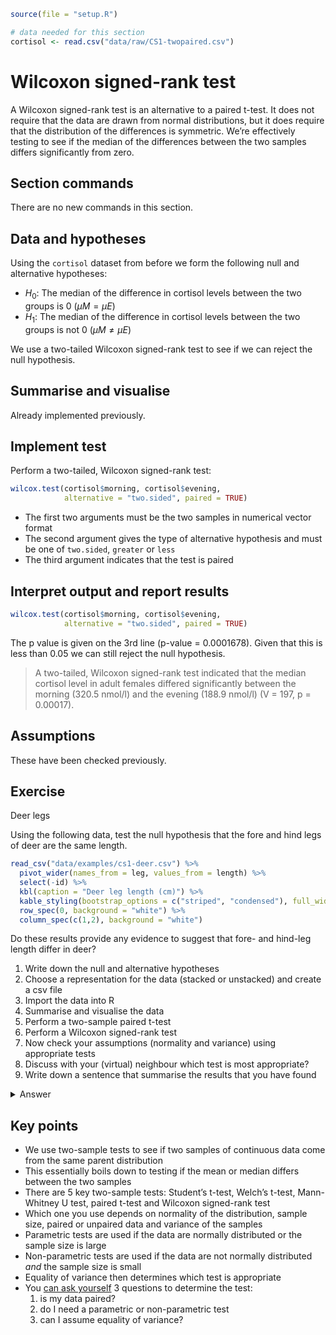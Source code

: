 ```r
source(file = "setup.R")
```

```r
# data needed for this section
cortisol <- read.csv("data/raw/CS1-twopaired.csv")
```

# Wilcoxon signed-rank test {#cs1-twosample-wilcoxon-signed-rank}
A Wilcoxon signed-rank test is an alternative to a paired t-test. It does not require that the data are drawn from normal distributions, but it does require that the distribution of the differences is symmetric. We’re effectively testing to see if the median of the differences between the two samples differs significantly from zero.

## Section commands
There are no new commands in this section.

## Data and hypotheses
Using the `cortisol` dataset from before we form the following null and alternative hypotheses:

-	$H_0$: The median of the difference in cortisol levels between the two groups is 0 ($\mu M = \mu E$)
-	$H_1$: The median of the difference in cortisol levels between the two groups is not 0 ($\mu M \neq \mu E$)

We use a two-tailed Wilcoxon signed-rank test to see if we can reject the null hypothesis.

## Summarise and visualise
Already implemented previously.

## Implement test
Perform a two-tailed, Wilcoxon signed-rank test:

```r
wilcox.test(cortisol$morning, cortisol$evening,
            alternative = "two.sided", paired = TRUE)
```

-	The first two arguments must be the two samples in numerical vector format
-	The second argument gives the type of alternative hypothesis and must be one of `two.sided`, `greater` or `less`
-	The third argument indicates that the test is paired

## Interpret output and report results
```r
wilcox.test(cortisol$morning, cortisol$evening,
            alternative = "two.sided", paired = TRUE)
```

The p value is given on the 3rd line (p-value = 0.0001678). Given that this is less than 0.05 we can still reject the null hypothesis.

> A two-tailed, Wilcoxon signed-rank test indicated that the median cortisol level in adult females differed significantly between the morning (320.5 nmol/l) and the evening (188.9 nmol/l) (V = 197, p = 0.00017).

## Assumptions
These have been checked previously.

## Exercise
:::exercise
Deer legs

Using the following data, test the null hypothesis that the fore and hind legs of deer are the same length.

```r
read_csv("data/examples/cs1-deer.csv") %>% 
  pivot_wider(names_from = leg, values_from = length) %>% 
  select(-id) %>% 
  kbl(caption = "Deer leg length (cm)") %>% 
  kable_styling(bootstrap_options = c("striped", "condensed"), full_width = FALSE) %>% 
  row_spec(0, background = "white") %>% 
  column_spec(c(1,2), background = "white")
```

Do these results provide any evidence to suggest that fore- and hind-leg length differ in deer?

1. Write down the null and alternative hypotheses
2. Choose a representation for the data (stacked or unstacked) and create a csv file
3. Import the data into R
4. Summarise and visualise the data
5. Perform a two-sample paired t-test
6. Perform a Wilcoxon signed-rank test
7. Now check your assumptions (normality and variance) using appropriate tests
8. Discuss with your (virtual) neighbour which test is most appropriate?
9. Write down a sentence that summarise the results that you have found

<details><summary>Answer</summary>

**1. Hypotheses**

$H_0$ : foreleg average (mean or median) $=$ hindleg average (mean or median)

$H_1$ : foreleg average $\neq$ hindleg average

**2-4. Import Data, Summarise and visualise**

I always recommend storing data in stacked format even in this example, even though in this case it might seem easier to store your data in unstacked format (this is pretty much the only time where this is even a sensible option).  So for this example I manually input the data into excel in the following layout:

```r
deer <- read.csv("data/examples/cs1-deer.csv")
```

```r
read_csv("data/examples/cs1-deer.csv") %>% 
  kable() %>% 
  kable_styling(bootstrap_options = c("striped", "condensed"), full_width = FALSE) %>% 
  row_spec(0, background = "white") %>% 
  column_spec(c(1,2,3), background = "white")
```

The ordering of the data is important here; the first hindleg row corresponds to the first foreleg row, the second to the second and so on. To indicate this we use an `id` column, where each observation has a unique ID.

Let's look at the data and see what we can see.

```r
aggregate(length ~ leg, data = deer, summary)
boxplot(length ~ leg, data = deer)
```

It looks as though there might be a difference between the legs, with hindlegs being longer than forelegs. However, this representation obscures the fact that we have _paired_ data. What we really need to look at is the difference in leg length for each deer:

```r
uns_deer <- unstack(deer, length ~ leg)
deerDiff <- uns_deer$hindleg - uns_deer$foreleg
summary(deerDiff)
boxplot(deerDiff)
```

This gives us a much clearer picture. It looks as though the hindlegs are about 4 cm longer than the forelegs, on average. It also suggests that our leg differences might not be normally distributed (the data look a bit skewed).

**5. Perform a two-sample t-test**

```r
t.test(length ~ leg, data = deer, paired = TRUE)
```

The paired t-test here assumes that the data is stored exactly as we have entered it (i.e. that the first hindleg row matches the first foreleg row). Here we apparently see a significant difference.

**6. Perform a paired Wilcoxon test**

```r
wilcox.test(length ~ leg, data = deer, paired = TRUE)
```

The paired Wilcoxon test makes the same assumptions about the order of the data as the paired t-test. Here again we have a significant difference.

**7. Check assumptions**

We need to consider the distribution of the _difference_ in leg lengths rather than the individual distributions.

```r
shapiro.test(deerDiff)
qqnorm(deerDiff)
qqline(deerDiff, col = "red")
```

Both our Shapiro-Wilk test and our Q-Q plot suggest that the difference data aren't normally distributed, which rules out a paired t-test. We should therefore consider a paired Wilcoxon test next. Remember that this test requires that the distribution of differences be symmetric, whereas our box-plot from before suggested that the data were very much skewed.

**8. Conclusions**

So, frustratingly, neither of our tests are appropriate for this dataset. The differences in fore- and hind leg lengths are neither normal enough for a paired t-test nor are they symmetric enough for a Wilcoxon test and we don't have enough data to just use the t-test (we'd need more than 30 points or so). So what do we do in this situation? Well the answer is that there aren't actually any traditional statistical tests that are valid for this dataset as it stands!

There are two options available to someone:

1. try transforming the raw data (take logs, square root, reciprocals) and hope that one of them leads to a modified dataset that satisfies the assumptions of one of the tests we've covered, or
2. use a permutation test approach (which would work but is beyond the scope of this course).

The reason I included this example in the first practical is purely to illustrate how a very simple dataset with an apparently clear message (leg lengths differ within deer) can be intractable. You don't need to have very complex datasets before you go beyond the capabilities of classical statistics.

As Jeremy Clarkson [would put it](https://www.quotes.net/mquote/941330):

> And on that bombshell, it's time to end. Goodnight!

</details>
:::

## Key points

:::keypoints
- We use two-sample tests to see if two samples of continuous data come from the same parent distribution
- This essentially boils down to testing if the mean or median differs between the two samples
- There are 5 key two-sample tests: Student's t-test, Welch's t-test, Mann-Whitney U test, paired t-test and Wilcoxon signed-rank test
- Which one you use depends on normality of the distribution, sample size, paired or unpaired data and variance of the samples
- Parametric tests are used if the data are normally distributed or the sample size is large
- Non-parametric tests are used if the data are not normally distributed _and_ the sample size is small
- Equality of variance then determines which test is appropriate
- You [can ask yourself](#two-sample-choosing-a-test) 3 questions to determine the test:
    1. is my data paired?
    2. do I need a parametric or non-parametric test
    3. can I assume equality of variance?
:::
